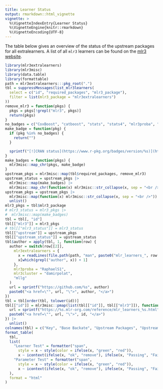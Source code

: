 ```yaml
---
title: Learner Status
output: rmarkdown::html_vignette
vignette: >
  %\VignetteIndexEntry{Learner Status}
  %\VignetteEngine{knitr::rmarkdown}
  %\VignetteEncoding{UTF-8}
---
```


The table below gives an overview of the status of the upstream packages for all extralearners.
A list of all `mlr3` learners can be found on the [mlr3 website](https://mlr-org.com/learners.html).

```r
library(mlr3extralearners)
library(mlr3misc)
library(data.table)
library(formattable)
path = mlr3extralearners:::pkg_root(".")
tbl = suppressMessages(list_mlr3learners(
  select = c("id", "required_packages", "mlr3_package"),
  filter = list(mlr3_package = "mlr3extralearners")
))
remove_mlr3 = function(pkgs) {
  pkgs = pkgs[!grepl("mlr3", pkgs)]
  return(pkgs)
}
no_badges = c("CoxBoost", "catboost", "stats", "stats4", "mlr3proba", "survivalmodels")
make_badge = function(pkg) {
  if (pkg %in% no_badges) {
    return("")
  }

  sprintf("[![CRAN status](https://www.r-pkg.org/badges/version/%s)](https://CRAN.R-project.org/package=%s)", pkg, pkg)
}
make_badges = function(pkgs) {
  mlr3misc::map_chr(pkgs, make_badge)
}
upstream_pkgs = mlr3misc::map(tbl$required_packages, remove_mlr3)
upstream_status = upstream_pkgs |>
  mlr3misc::map(make_badges) |>
  mlr3misc::map_chr(function(x) mlr3misc::str_collapse(x, sep = "<br />"))
upstream_pkgs = upstream_pkgs |>
  mlr3misc::map(function(x) mlr3misc::str_collapse(x, sep = "<br />")) |>
  unlist()
mlr3_pkgs = tbl$mlr3_package
# mlr3_status = mlr3_pkgs |>
#  mlr3misc::map(make_badges)
tbl = tbl[, "id"]
tbl[["mlr3"]] = mlr3_pkgs
# tbl[["mlr3_status"]] = mlr3_status
tbl[["upstream"]] = upstream_pkgs
tbl[["upstream_status"]] = upstream_status
tbl$author = apply(tbl, 1, function(row) {
  author = switch(row[[2]],
    mlr3extralearners = {
      x = readLines(file.path(path, "man", paste0("mlr_learners_", row[[1]], ".Rd")))
      x[which(grepl("author", x)) + 1]
    },
    mlr3proba = "RaphaelS1",
    mlr3cluster = "damirpolat",
    "mllg"
  )
  url = sprintf("https://github.com/%s", author)
  paste0("<a href=\"", url, "\">", author, "</a>")
})
tbl = tbl[order(tbl, tolower(id))]
tbl[["id"]] = mlr3misc::pmap(list(tbl[["id"]], tbl[["mlr3"]]), function(id, pkg) {
  url = sprintf("https://%s.mlr-org.com/reference/mlr_learners_%s.html", pkg, id)
  paste0("<a href=\"", url, "\">", id, "</a>")
}) |>
  unlist()
colnames(tbl) = c("Key", "Base Backate", "Upstream Packages", "Upstream Status", "Author")
format_table(
  tbl,
  list(
    "Learner Test" = formatter("span",
      style = x ~ style(color = ifelse(x, "green", "red")),
      x ~ icontext(ifelse(x, "ok", "remove"), ifelse(x, "Passing", "Failing"))),
    "Parameter Test" = formatter("span",
      style = x ~ style(color = ifelse(x, "green", "red")),
      x ~ icontext(ifelse(x, "ok", "remove"), ifelse(x, "Passing", "Failing")))
  ),
  format = "html"
)
```
